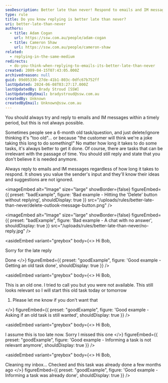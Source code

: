 ```yaml
---
seoDescription: Better late than never! Respond to emails and IM messages, no matter how long it takes, to show you value the sender's input and ideas.
type: rule
title: Do you know replying is better late than never?
uri: better-late-than-never
authors:
  - title: Adam Cogan
    url: https://ssw.com.au/people/adam-cogan
  - title: Cameron Shaw
    url: https://ssw.com.au/people/cameron-shaw
related:
  - replying-in-the-same-medium
redirects:
  - do-you-think-when-replying-to-emails-its-better-late-than-never
created: 2009-04-15T07:43:05.000Z
archivedreason: null
guid: 09d05330-27de-41b1-803c-0dfc67b752ff
lastUpdated: 2024-06-08T03:27:17.000Z
lastUpdatedBy: Brady Stroud [SSW]
lastUpdatedByEmail: bradystroud@ssw.com.au
createdBy: Unknown
createdByEmail: Unknown@ssw.com.au
---
```


You should always try and reply to emails and IM messages within a timely period, but this is not always possible.

Sometimes people see a 6-month old task/question, and just delete/ignore thinking it's "too old"... or because "the customer will think we're a joke taking this long to do something!" No matter how long it takes to do some tasks, it's always better to get it done.
Of course, there are tasks that can be irrelevant with the passage of time. You should still reply and state that you don't believe it is needed anymore.

Always reply to emails and IM messages regardless of how long it takes to respond. It shows you value the sender's input and they'll know their ideas and suggestions are not ignored.

<imageEmbed
  alt="Image"
  size="large"
  showBorder={false}
  figureEmbed={{
    preset: "badExample",
    figure: 'Bad example - Hitting the \'Delete\' button without replying',
    shouldDisplay: true
  }}
  src="/uploads/rules/better-late-than-never/delete-outlook-message-button.png"
/>

<imageEmbed
  alt="Image"
  size="large"
  showBorder={false}
  figureEmbed={{
    preset: "badExample",
    figure: 'Bad example - A chat with no answer',
    shouldDisplay: true
  }}
  src="/uploads/rules/better-late-than-never/no-reply.jpg"
/>

<asideEmbed
  variant="greybox"
  body={<>
    Hi Bob,

Sorry for the late reply

Done
  </>}
  figureEmbed={{
    preset: "goodExample",
    figure: 'Good example - Getting an old task done',
    shouldDisplay: true
  }}
/>

<asideEmbed
  variant="greybox"
  body={<>
    Hi Bob,

This is an old one. I tried to call you but you were not available. This still looks relevant so I will start this old task today or tomorrow

1. Please let me know if you don't want that

  </>}
  figureEmbed={{
    preset: "goodExample",
    figure: 'Good example - Asking if an old task is still wanted',
    shouldDisplay: true
  }}
/>

<asideEmbed
  variant="greybox"
  body={<>
    Hi Bob,

I assume this is too late now. Sorry I missed this one
  </>}
  figureEmbed={{
    preset: "goodExample",
    figure: 'Good example - Informing a task is not relevant anymore',
    shouldDisplay: true
  }}
/>

<asideEmbed
  variant="greybox"
  body={<>
    Hi Bob,

Cleaning my inbox...
Checked and this task was already done a few months ago
  </>}
  figureEmbed={{
    preset: "goodExample",
    figure: 'Good example - Informing a task was already done',
    shouldDisplay: true
  }}
/>
